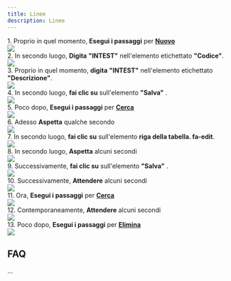 ```yaml
---
title: Linee
description: Linee
---
```

1\. Proprio in quel momento, **Esegui i passaggi** per **[Nuovo](Nuovo)**  
![](https://img.icons8.com/plumpy/24/select-none.png)  
2\. In secondo luogo, **Digita** **"INTEST"** nell'elemento etichettato **"Codice"**.  
![](https://img.icons8.com/plumpy/24/select-none.png)  
3\. Proprio in quel momento, **digita** **"INTEST"** nell'elemento etichettato **"Descrizione"**.  
![](https://img.icons8.com/plumpy/24/select-none.png)  
4\. In secondo luogo, **fai clic su** sull'elemento **"Salva"** .  
![](https://img.icons8.com/plumpy/24/select-none.png)  
5\. Poco dopo, **Esegui i passaggi** per **[Cerca](Cerca)**  
![](https://img.icons8.com/plumpy/24/select-none.png)  
6\. Adesso **Aspetta** qualche secondo  
![](https://img.icons8.com/plumpy/24/select-none.png)  
7\. In secondo luogo, **fai clic su** sull'elemento **riga della tabella. fa-edit**.  
![](https://img.icons8.com/plumpy/24/select-none.png)  
8\. In secondo luogo, **Aspetta** alcuni secondi  
![](https://img.icons8.com/plumpy/24/select-none.png)  
9\. Successivamente, **fai clic su** sull'elemento **"Salva"** .  
![](https://img.icons8.com/plumpy/24/select-none.png)  
10\. Successivamente, **Attendere** alcuni secondi  
![](https://img.icons8.com/plumpy/24/select-none.png)  
11\. Ora, **Esegui i passaggi** per **[Cerca](Cerca)**  
![](https://img.icons8.com/plumpy/24/select-none.png)  
12\. Contemporaneamente, **Attendere** alcuni secondi  
![](https://img.icons8.com/plumpy/24/select-none.png)  
13\. Poco dopo, **Esegui i passaggi** per **[Elimina](Elimina)**  
![](https://img.icons8.com/plumpy/24/select-none.png)

FAQ
---

...